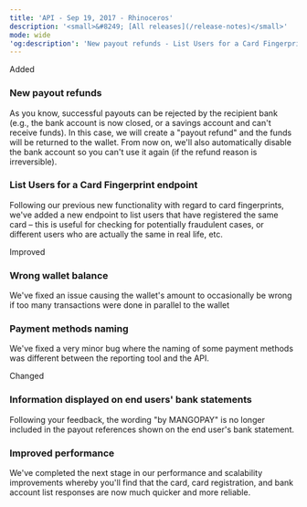 ```yaml
---
title: 'API - Sep 19, 2017 - Rhinoceros'  
description: '<small>&#8249; [All releases](/release-notes)</small>'  
mode: wide  
'og:description': 'New payout refunds - List Users for a Card Fingerprint endpoint - Wrong wallet balance - Information displayed on end users bank statements - Improved performance - Payment methods naming'  
---
```

  
  <div class="pill pill-green">Added</div> 
  
### New payout refunds  

As you know, successful payouts can be rejected by the recipient bank (e.g., the bank account is now closed, or a savings account and can't receive funds). In this case, we will create a "payout refund" and the funds will be returned to the wallet. From now on, we'll also automatically disable the bank account so you can't use it again (if the refund reason is irreversible). 
  
### List Users for a Card Fingerprint endpoint  

Following our previous new functionality with regard to card fingerprints, we've added a new endpoint to list users that have registered the same card – this is useful for checking for potentially fraudulent cases, or different users who are actually the same in real life, etc.  
  <div class="pill pill-blue">Improved</div> 
  
### Wrong wallet balance  

We've fixed an issue causing the wallet's amount to occasionally be wrong if too many transactions were done in parallel to the wallet 
  
### Payment methods naming  

We've fixed a very minor bug where the naming of some payment methods was different between the reporting tool and the API.  
  <div class="pill pill-orange">Changed</div> 
  
### Information displayed on end users' bank statements  

Following your feedback, the wording "by MANGOPAY" is no longer included in the payout references shown on the end user's bank statement. 
  
### Improved performance  

We've completed the next stage in our performance and scalability improvements whereby you'll find that the card, card registration, and bank account list responses are now much quicker and more reliable.